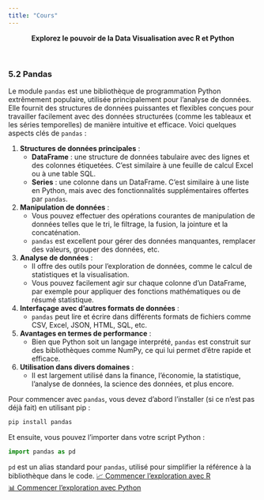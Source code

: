 ```yaml
---
title: "Cours"
---
```

<div style="text-align: center;"><strong>Explorez le pouvoir de la Data Visualisation avec R et Python</strong></div>

<br>

### 5.2 Pandas
Le module `pandas` est une bibliothèque de programmation Python extrêmement populaire, utilisée principalement pour l'analyse de données. Elle fournit des structures de données puissantes et flexibles conçues pour travailler facilement avec des données structurées (comme les tableaux et les séries temporelles) de manière intuitive et efficace. Voici quelques aspects clés de `pandas` :

1. **Structures de données principales** : 
   - **DataFrame** : une structure de données tabulaire avec des lignes et des colonnes étiquetées. C'est similaire à une feuille de calcul Excel ou à une table SQL.
   - **Series** : une colonne dans un DataFrame. C'est similaire à une liste en Python, mais avec des fonctionnalités supplémentaires offertes par `pandas`.

2. **Manipulation de données** : 
   - Vous pouvez effectuer des opérations courantes de manipulation de données telles que le tri, le filtrage, la fusion, la jointure et la concaténation.
   - `pandas` est excellent pour gérer des données manquantes, remplacer des valeurs, grouper des données, etc.

3. **Analyse de données** :
   - Il offre des outils pour l'exploration de données, comme le calcul de statistiques et la visualisation.
   - Vous pouvez facilement agir sur chaque colonne d'un DataFrame, par exemple pour appliquer des fonctions mathématiques ou de résumé statistique.

4. **Interfaçage avec d'autres formats de données** :
   - `pandas` peut lire et écrire dans différents formats de fichiers comme CSV, Excel, JSON, HTML, SQL, etc.

5. **Avantages en termes de performance** :
   - Bien que Python soit un langage interprété, `pandas` est construit sur des bibliothèques comme NumPy, ce qui lui permet d'être rapide et efficace.

6. **Utilisation dans divers domaines** :
   - Il est largement utilisé dans la finance, l'économie, la statistique, l'analyse de données, la science des données, et plus encore.

Pour commencer avec `pandas`, vous devez d'abord l'installer (si ce n'est pas déjà fait) en utilisant pip :

```python
pip install pandas
```

Et ensuite, vous pouvez l'importer dans votre script Python :

```python
import pandas as pd
```

`pd` est un alias standard pour `pandas`, utilisé pour simplifier la référence à la bibliothèque dans le code.
<a href=datar.qmd class="bouton">📈 Commencer l'exploration avec R</a>
<br>
<a href=datap.qmd class="bouton">📊 Commencer l'exploration avec Python</a>

